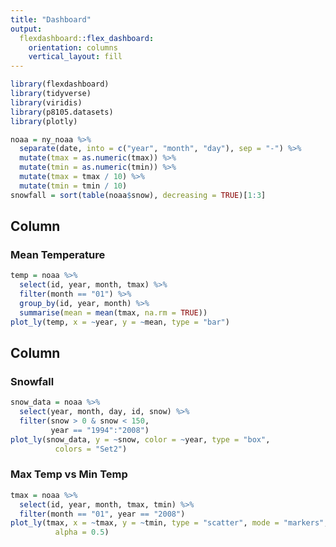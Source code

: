 ```yaml
---
title: "Dashboard"
output: 
  flexdashboard::flex_dashboard:
    orientation: columns
    vertical_layout: fill
---
```


```r
library(flexdashboard)
library(tidyverse)
library(viridis)
library(p8105.datasets)
library(plotly)
```

```r
noaa = ny_noaa %>% 
  separate(date, into = c("year", "month", "day"), sep = "-") %>% 
  mutate(tmax = as.numeric(tmax)) %>% 
  mutate(tmin = as.numeric(tmin)) %>% 
  mutate(tmax = tmax / 10) %>% 
  mutate(tmin = tmin / 10)
snowfall = sort(table(noaa$snow), decreasing = TRUE)[1:3]
```

Column {data-width=650}
-----------------------------------------------------------------------

### Mean Temperature

```r
temp = noaa %>% 
  select(id, year, month, tmax) %>% 
  filter(month == "01") %>% 
  group_by(id, year, month) %>% 
  summarise(mean = mean(tmax, na.rm = TRUE))
plot_ly(temp, x = ~year, y = ~mean, type = "bar")
```

Column {data-width=350}
-----------------------------------------------------------------------

### Snowfall

```r
snow_data = noaa %>%
  select(year, month, day, id, snow) %>%
  filter(snow > 0 & snow < 150, 
         year == "1994":"2008")
plot_ly(snow_data, y = ~snow, color = ~year, type = "box",
          colors = "Set2")
```

### Max Temp vs Min Temp

```r
tmax = noaa %>% 
  select(id, year, month, tmax, tmin) %>% 
  filter(month == "01", year == "2008")
plot_ly(tmax, x = ~tmax, y = ~tmin, type = "scatter", mode = "markers",
          alpha = 0.5)
```

